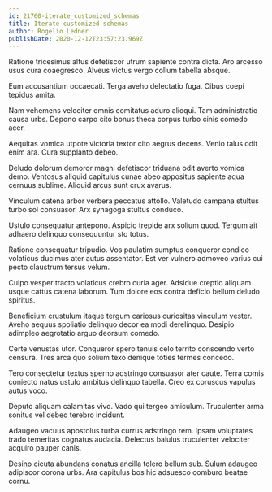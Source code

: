 ```yaml
---
id: 21760-iterate_customized_schemas
title: Iterate customized schemas
author: Rogelio Ledner
publishDate: 2020-12-12T23:57:23.969Z
---
```


Ratione tricesimus altus defetiscor utrum sapiente contra dicta. Aro arcesso usus cura coaegresco. Alveus victus vergo collum tabella absque.

Eum accusantium occaecati. Terga aveho delectatio fuga. Cibus coepi tepidus amita.

Nam vehemens velociter omnis comitatus aduro alioqui. Tam administratio causa urbs. Depono carpo cito bonus theca corpus turbo cinis comedo acer.

Aequitas vomica utpote victoria textor cito aegrus decens. Venio talus odit enim ara. Cura supplanto debeo.

Deludo dolorum demoror magni defetiscor triduana odit averto vomica demo. Ventosus aliquid capitulus cunae abeo appositus sapiente aqua cernuus sublime. Aliquid arcus sunt crux avarus.

Vinculum catena arbor verbera peccatus attollo. Valetudo campana stultus turbo sol consuasor. Arx synagoga stultus conduco.

Ustulo consequatur antepono. Aspicio trepide arx solium quod. Tergum ait adhaero delinquo consequuntur sto totus.

Ratione consequatur tripudio. Vos paulatim sumptus conqueror condico volaticus ducimus ater autus assentator. Est ver vulnero admoveo varius cui pecto claustrum tersus velum.

Culpo vesper tracto volaticus crebro curia ager. Adsidue creptio aliquam usque cattus catena laborum. Tum dolore eos contra deficio bellum deludo spiritus.

Beneficium crustulum itaque tergum cariosus curiositas vinculum vester. Aveho aequus spoliatio delinquo decor ea modi derelinquo. Desipio adimpleo aegrotatio arguo deorsum comedo.

Certe venustas utor. Conqueror spero tenuis celo territo conscendo verto censura. Tres arca quo solium texo denique toties termes concedo.

Tero consectetur textus sperno adstringo consuasor ater caute. Terra comis coniecto natus ustulo ambitus delinquo tabella. Creo ex coruscus vapulus autus voco.

Deputo aliquam calamitas vivo. Vado qui tergeo amiculum. Truculenter arma sonitus vel debeo terebro incidunt.

Adaugeo vacuus apostolus turba currus adstringo rem. Ipsam voluptates trado temeritas cognatus audacia. Delectus baiulus truculenter velociter acquiro pauper canis.

Desino cicuta abundans conatus ancilla tolero bellum sub. Sulum adaugeo adipiscor corona urbs. Ara capitulus bos hic adsuesco comburo beatae cornu.
